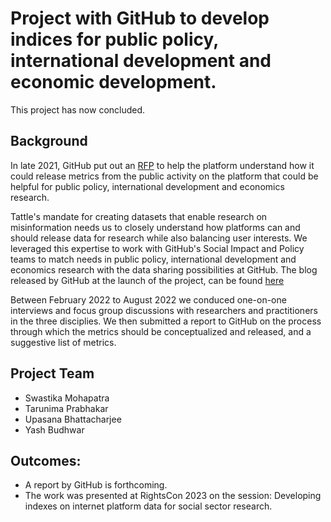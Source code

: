 # Project with GitHub to develop indices for public policy, international development and economic development. 

This project has now concluded. 

## Background

In late 2021, GitHub put out an [RFP](https://github.blog/2021-08-31-request-for-proposals-defining-standardized-github-metrics/) to help the platform understand how it could release metrics from the public activity on the platform that could be helpful for public policy, international development and economics research. 

Tattle's mandate for creating datasets that enable research on misinformation needs us to closely understand how platforms can and should release data for research while also balancing user interests. We leveraged this expertise to work with GitHub's Social Impact and Policy teams to match needs in public policy, international development and economics research with the data sharing possibilities at GitHub. The blog released by GitHub at the launch of the project, can be found [here](https://socialimpact.github.com/insights/standardized-github-metrics-project-launch/)

Between February 2022 to August 2022 we conduced one-on-one interviews and focus group discussions with researchers and practitioners in the three disciplies. We then submitted a report to GitHub on the process through which the metrics should be conceptualized and released, and a suggestive list of metrics. 


## Project Team
* Swastika Mohapatra  
* Tarunima Prabhakar  
* Upasana Bhattacharjee  
* Yash Budhwar  

## Outcomes:
* A report by GitHub is forthcoming. 
* The work was presented at RightsCon 2023 on the session: Developing indexes on internet platform data for social sector research. 
